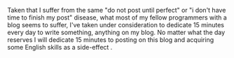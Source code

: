 Taken that I suffer from the same "do not post until perfect" or "i don't have time to finish my post" disease, what most of my fellow programmers with a blog seems to suffer, I've taken under consideration to dedicate 15 minutes every day to write  something, anything on my blog. No matter what the day reserves I will dedicate 15 minutes to posting on this blog and acquiring some English skills as a side-effect .
